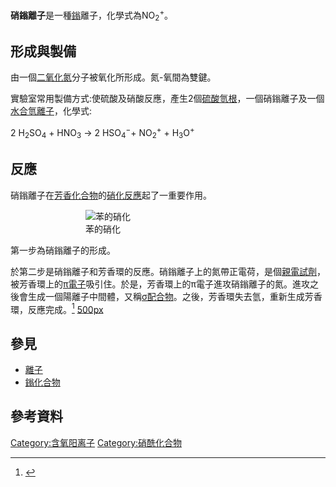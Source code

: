 {{Distinguish2|[[二氧化氮|二氧化氮]]（Nitrogen dioxide，NO<sub>2</sub>）|[[亚硝酸盐|亚硝酸盐]]（Nitrite，NO<sub>2</sub><sup>−</sup>）}}
{{全局僻字|𬭩|⿰钅翁|鎓}}

{{CJK-New-Char|2CB69}}
{{Chembox
|ImageFile2 = Nitronium-3D-balls.png
|ImageFile2_Ref = {{chemboximage|correct|??}}
|ImageSize2 = 120
|ImageName2 = Ball and stick model of nitronium
|ImageFileL1 = Nitronium-2D-dimensions.png
|ImageFileL1_Ref = {{chemboximage|correct|??}}
|ImageNameL1 = Skeletal formula of nitronium with some dimensions added
|ImageFileR1 = Nitronium-3D-vdW.png
|ImageFileR1_Ref = {{chemboximage|correct|??}}
|ImageNameR1 = Spacefill model of nitronium
|SystematicName = Dioxidonitrogen(1+)<ref>{{Cite web|url= http://www.ebi.ac.uk/chebi/searchId.do?chebiId=CHEBI:29424|title= dioxidonitrogen(1+) (CHEBI:29424)|work= Chemical Entities of Biological Interest (ChEBI)|location= UK|publisher= European Bioinformatics Institute|access-date= 2021-05-03|archive-date= 2021-05-04|archive-url= https://web.archive.org/web/20210504225435/https://www.ebi.ac.uk/chebi/searchId.do?chebiId=CHEBI:29424|dead-url= no}}</ref>
|Section1={{Chembox Identifiers
|CASNo = 12269-46-4
|PubChem = 3609161
|ChemSpiderID = 2844644
|ChemSpiderID_Ref = {{chemspidercite|correct|chemspider}}
|ChEBI = 29424
|SMILES = O=[N+]=O
|StdInChI = 1S/NO2/c2-1-3/q+1
|StdInChIKey = OMBRFUXPXNIUCZ-UHFFFAOYSA-N
}}
|Section2={{Chembox Properties
|Formula = {{Chem|NO|2|+}}| N=1 | O=2
}}
|Section3={{Chembox Thermochemistry
|Entropy = 233.86 J K<sup>−1</sup> mol<sup>−1</sup>
}}
}}
'''硝鎓離子'''是一種[[鎓|鎓]]離子，化學式為NO<sub>2</sub><sup>+</sup>。

==形成與製備==
由一個[[二氧化氮|二氧化氮]]分子被氧化所形成。氮-氧間為雙鍵。

實驗室常用製備方式:使硫酸及硝酸反應，產生2個[[硫酸氫根|硫酸氫根]]，一個硝鎓離子及一個[[水合氫離子|水合氫離子]]，化學式:

2 H<sub>2</sub>SO<sub>4</sub> + HNO<sub>3</sub> → 2 HSO<sub>4</sub><sup>−</sup>+ NO<sub>2</sub><sup>+</sup>   + H<sub>3</sub>O<sup>+</sup>

==反應==
硝鎓離子在[[芳香化合物|芳香化合物]]的[[硝化反應|硝化反應]]起了一重要作用。
::[[File:Zh_Electrophilic_aromatic_substitution.png|苯的硝化]]
第一步為硝鎓離子的形成。

於第二步是硝鎓離子和芳香環的反應。硝鎓離子上的氮帶正電荷，是個[[親電試劑|親電試劑]]，被芳香環上的[[π電子|π電子]]吸引住。於是，芳香環上的π電子進攻硝鎓離子的氮。進攻之後會生成一個陽離子中間體，又稱[[σ配合物|σ配合物]]。之後，芳香環失去氫，重新生成芳香環，反應完成。<ref>{{cite book |author1=邢其毅、裴伟伟、徐瑞秋、裴坚 |title=基础有机化学下冊 |date=2017年1月 |publisher=北京大学出版社 |isbn=9787301279434 |accessdate=2021-03-04}}</ref>
[[file:Nitration_of_benzene.svg|500px]]

==參見==

* [[離子|離子]]
* [[鎓化合物|鎓化合物]]
==參考資料==
{{reflist}}

[[Category:含氧阳离子|Category:含氧阳离子]]
[[Category:硝酰化合物|Category:硝酰化合物]]